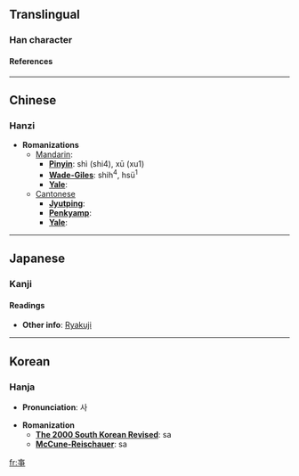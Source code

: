 {{see|事}}<!-- may be replaced by zh-forms -->

==Translingual==
===Han character===
{{Han char|rad=亅|as=06|sn=7|so=|four=|canj=十火中弓 (JFLN)|cmean=affair, matter, business; to serve; accident, incident}}
====References====
{{Han ref|kx=0085.221|hdz=10021.111|uh=4E8A|ud=20106}}

----
==Chinese==
===Hanzi===


* '''Romanizations'''
** [[Mandarin]]:
*** '''[[Pinyin]]''': shì (shi4), xū (xu1)
*** '''[[Wade-Giles]]''': shih<sup>4</sup>, hsü<sup>1</sup>
*** '''[[Yale]]''': 
**[[Cantonese]]
***'''[[Jyutping]]''':
***'''[[Penkyamp]]''': 
***'''[[Yale]]''': 


----
==Japanese==
===Kanji===


{{ja-kanji|grade=|rs=亅06|simple=}}
====Readings====
{{ja-readings|on=[[じ]] (ji), [[ず]] (zu), [[し]] (shi)|kun=[[こと]] (koto), [[つかう]] (tsukau), [[こととする]] (kototosuru)}}

* '''Other info''': [[Wikipedia:Ryakuji|Ryakuji]]
----
==Korean==
===Hanja===

* '''Pronunciation''': 사

* '''Romanization'''
** '''[[The 2000 South Korean Revised Romanization|The 2000 South Korean Revised]]''': sa
** '''[[McCune-Reischauer]]''': sa


[[fr:亊]]